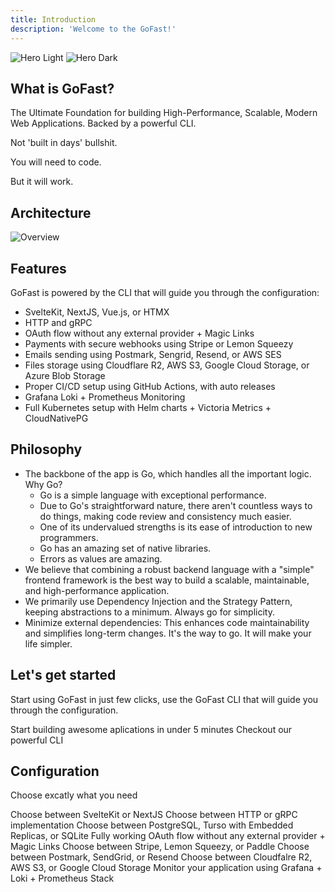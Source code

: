 ```yaml
---
title: Introduction
description: 'Welcome to the GoFast!'
---
```


<img
  className='block dark:hidden'
  src='/images/hero-light.svg'
  alt='Hero Light'
/>
<img
  className='hidden dark:block'
  src='/images/hero-dark.svg'
  alt='Hero Dark'
/>

## What is GoFast?

The Ultimate Foundation for building High-Performance, Scalable, Modern Web Applications. Backed by a powerful CLI.

Not 'built in days' bullshit.

You will need to code.

But it will work.

## Architecture

![Overview](/images/diagram.webp)

## Features

GoFast is powered by the CLI that will guide you through the configuration:
- SvelteKit, NextJS, Vue.js, or HTMX
- HTTP and gRPC
- OAuth flow without any external provider + Magic Links
- Payments with secure webhooks using Stripe or Lemon Squeezy
- Emails sending using Postmark, Sengrid, Resend, or AWS SES
- Files storage using Cloudflare R2, AWS S3, Google Cloud Storage, or Azure Blob Storage
- Proper CI/CD setup using GitHub Actions, with auto releases
- Grafana Loki + Prometheus Monitoring
- Full Kubernetes setup with Helm charts + Victoria Metrics + CloudNativePG

## Philosophy

- The backbone of the app is Go, which handles all the important logic. Why Go?
    - Go is a simple language with exceptional performance.
    - Due to Go's straightforward nature, there aren't countless ways to do things, making code review and consistency much easier.
    - One of its undervalued strengths is its ease of introduction to new programmers.
    - Go has an amazing set of native libraries.
    - Errors as values are amazing.
- We believe that combining a robust backend language with a "simple" frontend framework is the best way to build a scalable, maintainable, and high-performance application.
- We primarily use Dependency Injection and the Strategy Pattern, keeping abstractions to a minimum. Always go for simplicity.
- Minimize external dependencies: This enhances code maintainability and simplifies long-term changes. It's the way to go. It will make your life simpler. 

## Let's get started

Start using GoFast in just few clicks, use the GoFast CLI that will guide you through the configuration.

<CardGroup cols={2}>
  <Card
    title="Quickstart"
    icon="screwdriver-wrench"
    href="/quickstart"
  >
    Start building awesome aplications in under 5 minutes
  </Card>
  <Card
    title="GoFast CLI"
    icon="terminal"
    href="https://github.com/gofast-live/gofast-cli"
  >
    Checkout our powerful CLI
  </Card>
</CardGroup>

## Configuration

Choose excatly what you need

<CardGroup cols={2}>
  <Card
    title="Frontend"
    icon="browser"
    href="/configuration/frontend"
  >
    Choose between SvelteKit or NextJS
  </Card>
  <Card
    title="Protocol"
    icon="webhook"
    href="/configuration/protocol"
  >
    Choose between HTTP or gRPC implementation
  </Card>
  <Card
    title="Database"
    icon="database"
    href="/configuration/database"
  >
    Choose between PostgreSQL, Turso with Embedded Replicas, or SQLite
  </Card>
  <Card
    title="OAuth"
    icon="right-to-bracket"
    href="/configuration/oauth"
  >
    Fully working OAuth flow without any external provider + Magic Links
  </Card>
  <Card
    title="Payments"
    icon="credit-card"
    href="/configuration/payments"
  >
    Choose between Stripe, Lemon Squeezy, or Paddle
  </Card>
  <Card
    title="Emails"
    icon="envelope"
    href="/configuration/emails"
  >
    Choose between Postmark, SendGrid, or Resend
  </Card>
  <Card
    title="Files"
    icon="files"
    href="/configuration/files"
  >
    Choose between Cloudfalre R2, AWS S3, or Google Cloud Storage
  </Card>
  <Card
    title="Monitoring"
    icon="bell"
    href="/configuration/monitoring"
  >
    Monitor your application using Grafana + Loki + Prometheus Stack
  </Card>
</CardGroup>
